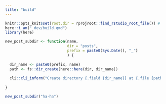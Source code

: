 ```yaml
---
title: "build"
---
```


```r
knitr::opts_knit$set(root.dir = rprojroot::find_rstudio_root_file()) # Set WD to Root
here::i_am("_dev/build.qmd")
library(here)
```

```r
new_post_subdir <- function(name, 
                            dir = "posts", 
                            prefix = paste0(Sys.Date(), "_")
                            ) {
  
  dir_name <- paste0(prefix, name)
  path <- fs::dir_create(here::here(dir, dir_name))
  
  cli::cli_inform("Create directory {.field {dir_name}} at {.file {path}}")
  
}
```

```r
new_post_subdir("ha-ha")
```


